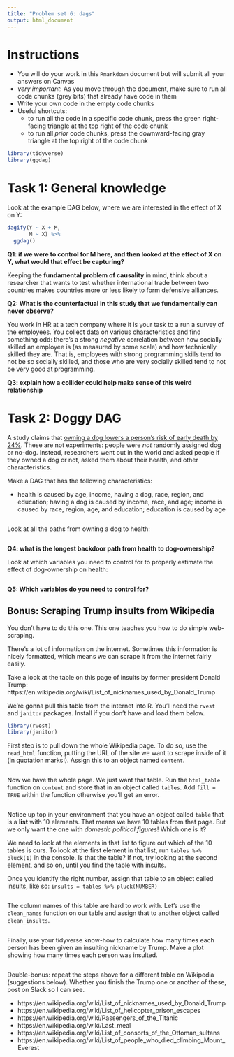 ```yaml
---
title: "Problem set 6: dags"
output: html_document
---
```



# Instructions


- You will do your work in this `Rmarkdown` document but will submit all your answers on Canvas
- *very important*: As you move through the document, make sure to run all code chunks (grey bits) that already have code in them
- Write your own code in the empty code chunks
- Useful shortcuts: 
    - to run all the code in a specific code chunk, press the green right-facing triangle at the top right of the code chunk
    - to run all *prior* code chunks, press the downward-facing gray triangle at the top right of the code chunk



```r
library(tidyverse)
library(ggdag)
```


# Task 1: General knowledge


Look at the example DAG below, where we are interested in the effect of X on Y: 


```r
dagify(Y ~ X + M, 
       M ~ X) %>% 
  ggdag()
```

**Q1: if we were to control for M here, and then looked at the effect of X on Y, what would that effect be capturing?** 



Keeping the **fundamental problem of causality** in mind, think about a researcher that wants to test whether international trade between two countries makes countries more or less likely to form defensive alliances. 


**Q2: What is the counterfactual in this study that we fundamentally can never observe?** 



You work in HR at a tech company where it is your task to a run a survey of the employees. You collect data on various characteristics and find something odd: there's a strong *negative* correlation between how socially skilled an employee is (as measured by some scale) and how technically skilled they are. That is, employees with strong programming skills tend to not be so socially skilled, and those who are very socially skilled tend to not be very good at programming. 


**Q3: explain how a collider could help make sense of this weird relationship**



# Task 2: Doggy DAG


A study claims that [owning a dog lowers a person's risk of early death by 24%](https://twitter.com/SwedishMedical/status/1186669377506205703). These are not experiments: people were *not* randomly assigned dog or no-dog. Instead, researchers went out in the world and asked people if they owned a dog or not, asked them about their health, and other characteristics. 


Make a DAG that has the following characteristics: 

- health is caused by age, income, having a dog, race, region, and education; having a dog is caused by income, race, and age; income is caused by race, region, age, and education; education is caused by age


```r



```


Look at all the paths from owning a dog to health:


```r



```


**Q4: what is the longest backdoor path from health to dog-ownership?** 


Look at which variables you need to control for to properly estimate the effect of dog-ownership on health: 


```r


```



**Q5: Which variables do you need to control for?** 




## Bonus: Scraping Trump insults from Wikipedia


You don't have to do this one. This one teaches you how to do simple web-scraping.


There's a lot of information on the internet. Sometimes this information is nicely formatted, which means we can scrape it from the internet fairly easily. 

Take a look at the table on this page of insults by former president Donald Trump: 
https://en.wikipedia.org/wiki/List_of_nicknames_used_by_Donald_Trump


We're gonna pull this table from the internet into R. You'll need the `rvest` and `janitor` packages. Install if you don't have and load them below. 


```r
library(rvest)
library(janitor)
```


First step is to pull down the whole Wikipedia page. To do so, use the `read_html` function, putting the URL of the site we want to scrape inside of it (in quotation marks!). Assign this to an object named `content`. 


```r



```


Now we have the whole page. We just want that table. Run the `html_table` function on `content` and store that in an object called `tables`. Add `fill = TRUE` within the function otherwise you'll get an error. 


```r


```


Notice up top in your environment that you have an object called `table` that is a **list** with 10 elements. That means we have 10 tables from that page. But we only want the one with *domestic political figures*! Which one is it? 


We need to look at the elements in that list to figure out which of the 10 tables is ours. To look at the first element in that list, run `tables %>% pluck(1)` in the console. Is that the table? If not, try looking at the second element, and so on, until you find the table with insults. 


Once you identify the right number, assign that table to an object called insults, like so: `insults = tables %>% pluck(NUMBER)`


```r


```


The column names of this table are hard to work with. Let's use the `clean_names` function on our table and assign that to another object called `clean_insults`. 


```r


```

Finally, use your tidyverse know-how to calculate how many times each person has been given an insulting nickname by Trump. Make a plot showing how many times each person was insulted. 

```r


```


Double-bonus: repeat the steps above for a different table on Wikipedia (suggestions below). Whether you finish the Trump one or another of these, post on Slack so I can see. 

- https://en.wikipedia.org/wiki/List_of_nicknames_used_by_Donald_Trump
- https://en.wikipedia.org/wiki/List_of_helicopter_prison_escapes
- https://en.wikipedia.org/wiki/Passengers_of_the_Titanic
- https://en.wikipedia.org/wiki/Last_meal
- https://en.wikipedia.org/wiki/List_of_consorts_of_the_Ottoman_sultans
- https://en.wikipedia.org/wiki/List_of_people_who_died_climbing_Mount_Everest